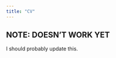 ```yaml
---
title: "CV"
---
```


<!-- <a href="CV.pdf#" class="download" title="Download CV as PDF">Download CV</a> --> 			

## NOTE: DOESN'T WORK YET

I should probably update this.